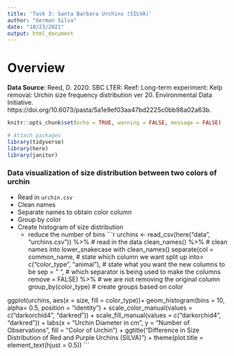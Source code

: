 ```yaml
---
title: 'Task 3: Santa Barbara Urchins (SILVA)'
author: "German Silva"
date: "10/23/2021"
output: html_document
---
```

# Overview


**Data Source**: Reed, D. 2020. SBC LTER: Reef: Long-term experiment: Kelp removal: Urchin size frequency distribution ver 20. Environmental Data Initiative. https://doi.org/10.6073/pasta/5a1e9ef03aa47bd2225c0bb98a02a63b. 

```r
knitr::opts_chunk$set(echo = TRUE, warning = FALSE, message = FALSE)

# Attach packages
library(tidyverse)
library(here)
library(janitor)
```

### Data visualization of size distribution between two colors of urchin
- Read in `urchin.csv`
- Clean names
- Separate names to obtain color column 
- Group by color 
- Create histogram of size distribution
  - reduce the number of bins
```r
urchins <- read_csv(here("data", "urchins.csv")) %>% # read in the data
  clean_names() %>% # clean names into lower_snakecase with clean_names()
  separate(col = common_name, # state which column we want split up
           into= c("color_type", "animal"), # state what you want the new columns to be
           sep = " ", # which separator is being used to make the columns
           remove = FALSE) %>%  # we are not removing the original column
  group_by(color_type) # create groups based on color

ggplot(urchins, aes(x = size, fill = color_type))+
  geom_histogram(bins = 10, alpha= 0.5, position = "identity") +
  scale_color_manual(values = c("darkorchid4", "darkred")) +
  scale_fill_manual(values = c("darkorchid4", "darkred")) +
  labs(x = "Urchin Diameter in cm",
       y = "Number of Observations",
       fill = "Color of Urchin") +
  ggtitle("Difference in Size Distribution of Red and Purple Urchins (SILVA)") +
  theme(plot.title = element_text(hjust = 0.5))
```

